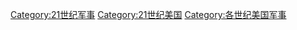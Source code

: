 [[Category:21世纪军事|Category:21世纪军事]]
[[Category:21世纪美国|Category:21世纪美国]]
[[Category:各世纪美国军事|Category:各世纪美国军事]]